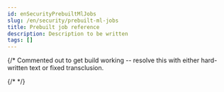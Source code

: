 ```yaml
---
id: enSecurityPrebuiltMlJobs
slug: /en/security/prebuilt-ml-jobs
title: Prebuilt job reference
description: Description to be written
tags: []
---
```


{/* Commented out to get build working -- resolve this with either hard-written text or fixed transclusion.

<div id="prebuilt-ml-jobs"></div>

{/* <OotbMlJobsSiemSiemJobs /> */}
